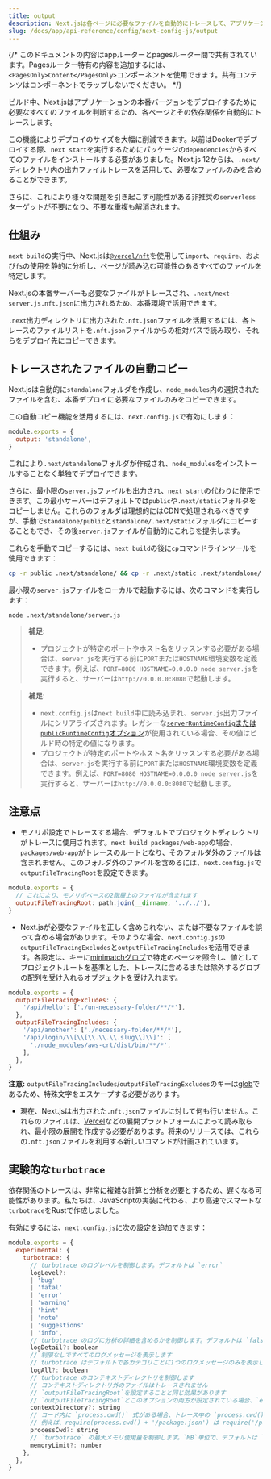 ```yaml
---
title: output
description: Next.jsは各ページに必要なファイルを自動的にトレースして、アプリケーションの簡単なデプロイを可能にします。その仕組みについてここで学びましょう。
slug: /docs/app/api-reference/config/next-config-js/output
---
```


{/* このドキュメントの内容はappルーターとpagesルーター間で共有されています。Pagesルーター特有の内容を追加するには、`<PagesOnly>Content</PagesOnly>`コンポーネントを使用できます。共有コンテンツはコンポーネントでラップしないでください。 */}

ビルド中、Next.jsはアプリケーションの本番バージョンをデプロイするために必要なすべてのファイルを判断するため、各ページとその依存関係を自動的にトレースします。

この機能によりデプロイのサイズを大幅に削減できます。以前はDockerでデプロイする際、`next start`を実行するためにパッケージの`dependencies`からすべてのファイルをインストールする必要がありました。Next.js 12からは、`.next/`ディレクトリ内の出力ファイルトレースを活用して、必要なファイルのみを含めることができます。

さらに、これにより様々な問題を引き起こす可能性がある非推奨の`serverless`ターゲットが不要になり、不要な重複も解消されます。

## 仕組み

`next build`の実行中、Next.jsは[`@vercel/nft`](https://github.com/vercel/nft)を使用して`import`、`require`、および`fs`の使用を静的に分析し、ページが読み込む可能性のあるすべてのファイルを特定します。

Next.jsの本番サーバーも必要なファイルがトレースされ、`.next/next-server.js.nft.json`に出力されるため、本番環境で活用できます。

`.next`出力ディレクトリに出力された`.nft.json`ファイルを活用するには、各トレースのファイルリストを`.nft.json`ファイルからの相対パスで読み取り、それらをデプロイ先にコピーできます。

## トレースされたファイルの自動コピー

Next.jsは自動的に`standalone`フォルダを作成し、`node_modules`内の選択されたファイルを含む、本番デプロイに必要なファイルのみをコピーできます。

この自動コピー機能を活用するには、`next.config.js`で有効にします：

```js filename="next.config.js"
module.exports = {
  output: 'standalone',
}
```

これにより`.next/standalone`フォルダが作成され、`node_modules`をインストールすることなく単独でデプロイできます。

さらに、最小限の`server.js`ファイルも出力され、`next start`の代わりに使用できます。この最小サーバーはデフォルトでは`public`や`.next/static`フォルダをコピーしません。これらのフォルダは理想的にはCDNで処理されるべきですが、手動で`standalone/public`と`standalone/.next/static`フォルダにコピーすることもでき、その後`server.js`ファイルが自動的にこれらを提供します。

これらを手動でコピーするには、`next build`の後に`cp`コマンドラインツールを使用できます：

```bash filename="Terminal"
cp -r public .next/standalone/ && cp -r .next/static .next/standalone/.next/
```

最小限の`server.js`ファイルをローカルで起動するには、次のコマンドを実行します：

```bash filename="Terminal"
node .next/standalone/server.js
```

<AppOnly>

> **補足**:
>
> - プロジェクトが特定のポートやホスト名をリッスンする必要がある場合は、`server.js`を実行する前に`PORT`または`HOSTNAME`環境変数を定義できます。例えば、`PORT=8080 HOSTNAME=0.0.0.0 node server.js`を実行すると、サーバーは`http://0.0.0.0:8080`で起動します。

</AppOnly>

<PagesOnly>

> **補足**:
>
> - `next.config.js`は`next build`中に読み込まれ、`server.js`出力ファイルにシリアライズされます。レガシーな[`serverRuntimeConfig`または`publicRuntimeConfig`オプション](/docs/pages/api-reference/config/next-config-js/runtime-configuration)が使用されている場合、その値はビルド時の特定の値になります。
> - プロジェクトが特定のポートやホスト名をリッスンする必要がある場合は、`server.js`を実行する前に`PORT`または`HOSTNAME`環境変数を定義できます。例えば、`PORT=8080 HOSTNAME=0.0.0.0 node server.js`を実行すると、サーバーは`http://0.0.0.0:8080`で起動します。

</PagesOnly>

## 注意点

- モノリポ設定でトレースする場合、デフォルトでプロジェクトディレクトリがトレースに使用されます。`next build packages/web-app`の場合、`packages/web-app`がトレースのルートとなり、そのフォルダ外のファイルは含まれません。このフォルダ外のファイルを含めるには、`next.config.js`で`outputFileTracingRoot`を設定できます。

```js filename="packages/web-app/next.config.js"
module.exports = {
  // これにより、モノリポベースの2階層上のファイルが含まれます
  outputFileTracingRoot: path.join(__dirname, '../../'),
}
```

- Next.jsが必要なファイルを正しく含められない、または不要なファイルを誤って含める場合があります。そのような場合、`next.config.js`の`outputFileTracingExcludes`と`outputFileTracingIncludes`を活用できます。各設定は、キーに[minimatchグロブ](https://www.npmjs.com/package/minimatch)で特定のページを照合し、値としてプロジェクトルートを基準とした、トレースに含めるまたは除外するグロブの配列を受け入れるオブジェクトを受け入れます。

```js filename="next.config.js"
module.exports = {
  outputFileTracingExcludes: {
    '/api/hello': ['./un-necessary-folder/**/*'],
  },
  outputFileTracingIncludes: {
    '/api/another': ['./necessary-folder/**/*'],
    '/api/login/\\[\\[\\.\\.\\.slug\\]\\]': [
      './node_modules/aws-crt/dist/bin/**/*',
    ],
  },
}
```

**注意:** `outputFileTracingIncludes`/`outputFileTracingExcludes`のキーは[glob](https://www.npmjs.com/package/picomatch#basic-globbing)であるため、特殊文字をエスケープする必要があります。

- 現在、Next.jsは出力された`.nft.json`ファイルに対して何も行いません。これらのファイルは、[Vercel](https://vercel.com)などの展開プラットフォームによって読み取られ、最小限の展開を作成する必要があります。将来のリリースでは、これらの`.nft.json`ファイルを利用する新しいコマンドが計画されています。

## 実験的な`turbotrace`

依存関係のトレースは、非常に複雑な計算と分析を必要とするため、遅くなる可能性があります。私たちは、JavaScriptの実装に代わる、より高速でスマートな`turbotrace`をRustで作成しました。

有効にするには、`next.config.js`に次の設定を追加できます：

```js filename="next.config.js"
module.exports = {
  experimental: {
    turbotrace: {
      // turbotrace のログレベルを制御します。デフォルトは `error`
      logLevel?:
      | 'bug'
      | 'fatal'
      | 'error'
      | 'warning'
      | 'hint'
      | 'note'
      | 'suggestions'
      | 'info',
      // turbotrace のログに分析の詳細を含めるかを制御します。デフォルトは `false`
      logDetail?: boolean
      // 制限なしですべてのログメッセージを表示します
      // turbotrace はデフォルトで各カテゴリごとに1つのログメッセージのみを表示します
      logAll?: boolean
      // turbotrace のコンテキストディレクトリを制御します
      // コンテキストディレクトリ外のファイルはトレースされません
      // `outputFileTracingRoot`を設定することと同じ効果があります
      // `outputFileTracingRoot`とこのオプションの両方が設定されている場合、`experimental.turbotrace.contextDirectory`が使用されます
      contextDirectory?: string
      // コード内に `process.cwd()` 式がある場合、トレース中の `process.cwd()` の値をこのオプションで設定できます
      // 例えば、require(process.cwd() + '/package.json') は require('/path/to/cwd/package.json') としてトレースされます
      processCwd?: string
      // `turbotrace` の最大メモリ使用量を制御します。`MB`単位で、デフォルトは `6000` です
      memoryLimit?: number
    },
  },
}
```
